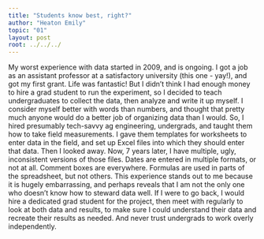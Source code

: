 ```yaml
---
title: "Students know best, right?"
author: "Heaton Emily"
topic: "01"
layout: post
root: ../../../
---
```

My worst experience with data started in 2009, and is ongoing. I got a job as an assistant professor at a satisfactory university (this one - yay!), and got my first grant. Life was fantastic! But I didn't think I had enough money to hire a grad student to run the experiment, so I decided to teach undergraduates to collect the data, then analyze and write it up myself. I consider myself better with words than numbers, and thought that pretty much anyone would do a better job of organizing data than I would. So, I hired  presumably tech-savvy ag engineering, undergrads, and taught them how to take field measurements. I gave them templates for worksheets to enter data in the field, and set up Excel files into which they should enter that data. Then I looked away. Now, 7 years later, I have multiple, ugly, inconsistent versions of those files. Dates are entered in multiple formats, or not at all. Comment boxes are everywhere. Formulas are used in parts of the spreadsheet, but not others. 
This experience stands out to me because it is hugely embarrassing, and perhaps reveals that I am not the only one who doesn't know how to steward data well. If I were to go back, I would hire a dedicated grad student for the project, then meet with regularly to look at both data and results, to make sure I could understand their data and recreate their results as needed. And never trust undergrads to work overly independently.
